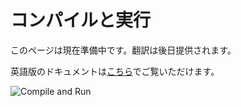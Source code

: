 # コンパイルと実行

このページは現在準備中です。翻訳は後日提供されます。

英語版のドキュメントは[こちら](/en/node-validators/compileAndRun)でご覧いただけます。

<div className="flex justify-center my-8">
  <img src="/assets/compile-run.png" alt="Compile and Run" className="rounded-lg shadow-md max-w-full" />
</div> 